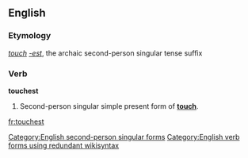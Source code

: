 ==English==

===Etymology===
''[[touch]]'' ''[[-est]]'', the archaic second-person singular tense suffix

===Verb===
'''touchest'''

# {{context|archaic|lang=en}} Second-person singular simple present form of '''[[touch]]'''.

[[Category:English second-person singular forms]]
[[Category:English verb forms using redundant wikisyntax]]

[[fr:touchest]]